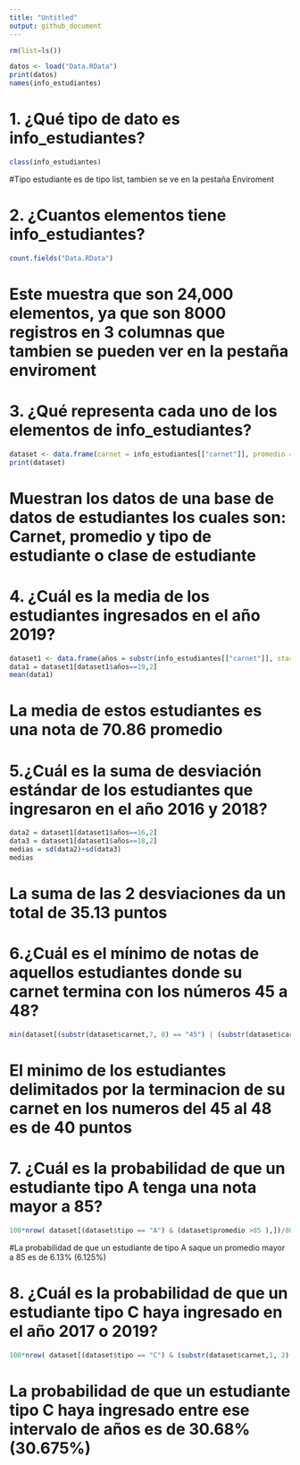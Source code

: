 ```yaml
---
title: "Untitled"
output: github_document
---
```


```R
rm(list=ls())
```

```R
datos <- load("Data.RData")
print(datos)
names(info_estudiantes)
```

# 1. ¿Qué tipo de dato es info_estudiantes?

```R
class(info_estudiantes)
```
#Tipo estudiante es de tipo list, tambien se ve en la pestaña Enviroment

# 2. ¿Cuantos elementos tiene info_estudiantes?

```R
count.fields("Data.RData")
```
# Este muestra que son 24,000 elementos, ya que son 8000 registros en 3 columnas que tambien se pueden ver en la pestaña enviroment

# 3. ¿Qué representa cada uno de los elementos de info_estudiantes?
```r
dataset <- data.frame(carnet = info_estudiantes[["carnet"]], promedio = info_estudiantes[["promedio"]], tipo =info_estudiantes[["tipo"]] )
print(dataset)
```
# Muestran los datos de una base de datos de estudiantes los cuales son: Carnet, promedio y tipo de estudiante o clase de estudiante

# 4. ¿Cuál es la media de los estudiantes ingresados en el año 2019?
```r
dataset1 <- data.frame(años = substr(info_estudiantes[["carnet"]], start = 1, stop = 2), prom = info_estudiantes[["promedio"]], tip =info_estudiantes[["tipo"]] )
data1 = dataset1[dataset1$años==19,2]
mean(data1)
```
# La media de estos estudiantes es una nota de 70.86 promedio

# 5.¿Cuál es la suma de desviación estándar de los estudiantes que ingresaron en el año 2016 y 2018?
```r
data2 = dataset1[dataset1$años==16,2]
data3 = dataset1[dataset1$años==18,2]
medias = sd(data2)+sd(data3)
medias
```
# La suma de las 2 desviaciones da un total de 35.13 puntos

# 6.¿Cuál es el mínimo de notas de aquellos estudiantes donde su carnet termina con los números 45 a 48?
```r
min(dataset[(substr(dataset$carnet,7, 8) == "45") | (substr(dataset$carnet,7, 8) == "48") ,]$prom)
```
# El minimo de los estudiantes delimitados por la terminacion de su carnet en los numeros del 45 al 48 es de 40 puntos

# 7. ¿Cuál es la probabilidad de que un estudiante tipo A tenga una nota mayor a 85?
```r
100*nrow( dataset[(dataset$tipo == "A") & (dataset$promedio >85 ),])/8000
```
#La probabilidad de que un estudiante de tipo A saque un promedio mayor a 85 es de 6.13% (6.125%)

# 8. ¿Cuál es la probabilidad de que un estudiante tipo C haya ingresado en el año 2017 o 2019?
```r
100*nrow( dataset[(dataset$tipo == "C") & (substr(dataset$carnet,1, 2) == "17") | (substr(dataset$carnet,1, 2) == "19"),])/8000
```
# La probabilidad de que un estudiante tipo C haya ingresado entre ese intervalo de años es de 30.68% (30.675%)
 
